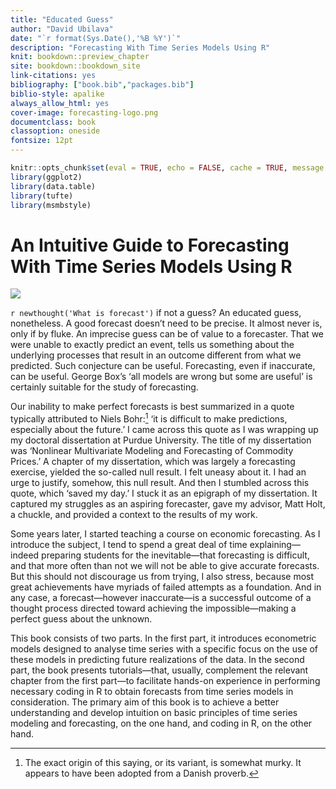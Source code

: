 ```yaml
--- 
title: "Educated Guess" 
author: "David Ubilava"
date: "`r format(Sys.Date(),'%B %Y')`"
description: "Forecasting With Time Series Models Using R"
knit: bookdown::preview_chapter
site: bookdown::bookdown_site
link-citations: yes
bibliography: ["book.bib","packages.bib"]
biblio-style: apalike
always_allow_html: yes
cover-image: forecasting-logo.png
documentclass: book
classoption: oneside
fontsize: 12pt
---
```



```r
knitr::opts_chunk$set(eval = TRUE, echo = FALSE, cache = TRUE, message = FALSE, warning = FALSE, fig.width=6.5, fig.height=4.5)
library(ggplot2)
library(data.table)
library(tufte)
library(msmbstyle)
```


# An Intuitive Guide to Forecasting With Time Series Models Using R {-}

![](cover.png)

`r newthought('What is forecast')` if not a guess? An educated guess, nonetheless. A good forecast doesn't need to be precise. It almost never is, only if by fluke. An imprecise guess can be of value to a forecaster. That we were unable to exactly predict an event, tells us something about the underlying processes that result in an outcome different from what we predicted. Such conjecture can be useful. Forecasting, even if inaccurate, can be useful. George Box's 'all models are wrong but some are useful' is certainly suitable for the study of forecasting.

Our inability to make perfect forecasts is best summarized in a quote typically attributed to Niels Bohr:^[The exact origin of this saying, or its variant, is somewhat murky. It appears to have been adopted from a Danish proverb.] 'it is difficult to make predictions, especially about the future.' I came across this quote as I was wrapping up my doctoral dissertation at Purdue University. The title of my dissertation was 'Nonlinear Multivariate Modeling and Forecasting of Commodity Prices.' A chapter of my dissertation, which was largely a forecasting exercise, yielded the so-called null result. I felt uneasy about it. I had an urge to justify, somehow, this null result. And then I stumbled across this quote, which 'saved my day.' I stuck it as an epigraph of my dissertation. It captured my struggles as an aspiring forecaster, gave my advisor, Matt Holt, a chuckle, and provided a context to the results of my work.

Some years later, I started teaching a course on economic forecasting. As I introduce the subject, I tend to spend a great deal of time explaining---indeed preparing students for the inevitable---that forecasting is difficult, and that more often than not we will not be able to give accurate forecasts. But this should not discourage us from trying, I also stress, because most great achievements have myriads of failed attempts as a foundation. And in any case, a forecast---however inaccurate---is a successful outcome of a thought process directed toward achieving the impossible---making a perfect guess about the unknown.

This book consists of two parts. In the first part, it introduces econometric models designed to analyse time series with a specific focus on the use of these models in predicting future realizations of the data. In the second part, the book presents tutorials---that, usually, complement the relevant chapter from the first part---to facilitate hands-on experience in performing necessary coding in R to obtain forecasts from time series models in consideration. The primary aim of this book is to achieve a better understanding and develop intuition on basic principles of time series modeling and forecasting, on the one hand, and coding in R, on the other hand. 
